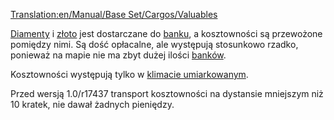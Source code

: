 [[Translation:en/Manual/Base Set/Cargos/Valuables]]

{{pl/Manual/Base Set/Cargos/Ładunek|name=Kosztowności
|image=en/Manual/Base Set/Cargos/Valuables.png
|produced=[[pl/Manual/Base Set/Industries/Bank|Bank]]
|accepted=[[pl/Manual/Base Set/Industries/Bank|Bank]]
}}
[[pl/Manual/Base Set/Cargos/Diamenty|Diamenty]] i [[pl/Manual/Base Set/Cargos/Złoto|złoto]] jest dostarczane do [[pl/Manual/Base Set/Industries/Bank|banku]], a kosztowności są przewożone pomiędzy nimi. Są dość opłacalne, ale występują stosunkowo rzadko, ponieważ na mapie nie ma zbyt dużej ilości [[pl/Manual/Base Set/Industries/Bank|banków]].

Kosztowności występują tylko w [[pl/Manual/Klimat#umiarkowany|klimacie umiarkowanym]].

Przed wersją 1.0/r17437 transport kosztowności na dystansie mniejszym niż 10 kratek, nie dawał żadnych pieniędzy.